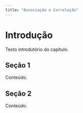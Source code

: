 ```yaml
---
title: "Associação e Correlação"
---
```


# Introdução

Texto introdutório do capítulo.

## Seção 1

Conteúdo.

## Seção 2

Conteúdo.

